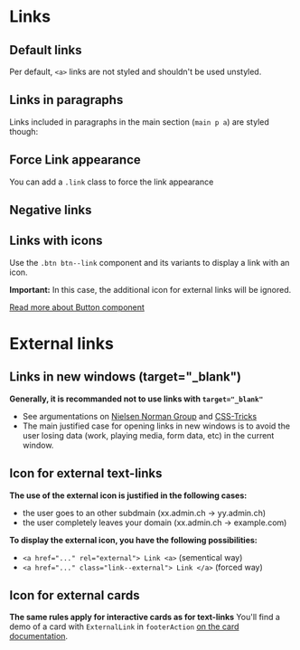 
<Meta of={LinkStories} />

# Links

## Default links

Per default, `<a>` links are not styled and shouldn't be used unstyled.

<Canvas of={LinkStories.DefaultLink} />

## Links in paragraphs

Links included in paragraphs in the main section (`main p a`) are styled though:

<Canvas of={LinkStories.ParagraphLink} />

## Force Link appearance

You can add a `.link` class to force the link appearance

<Canvas of={LinkStories.ForceLink} />

## Negative links

<Canvas of={LinkStories.NegativeLink} className="storybook-bg-negative" />

## Links with icons

Use the `.btn btn--link` component and its variants to display a link with an icon.

**Important:** In this case, the additional icon for external links will be ignored.

<a href="?path=/docs/components-button--example#button-links">
  Read more about Button component
</a>

<Canvas of={LinkStories.IconLink} />

# External links

## Links in new windows (target="\_blank")

**Generally, it is recommanded not to use links with `target="_blank"`**

- See argumentations on [Nielsen Norman Group](https://www.nngroup.com/articles/new-browser-windows-and-tabs/) and [CSS-Tricks](https://css-tricks.com/use-target_blank/)
- The main justified case for opening links in new windows is to avoid the user losing data (work, playing media, form data, etc) in the current window.

## Icon for external text-links

**The use of the external icon is justified in the following cases:**

- the user goes to an other subdmain (xx.admin.ch -> yy.admin.ch)
- the user completely leaves your domain (xx.admin.ch -> example.com)

**To display the external icon, you have the following possibilities:**

- `<a href="..." rel="external"> Link <a>` (sementical way)
- `<a href="..." class="link--external"> Link </a>` (forced way)

<Canvas of={LinkStories.IconExternalLink} />

## Icon for external cards

**The same rules apply for interactive cards as for text-links**
You'll find a demo of a card with `ExternalLink` in `footerAction` [on the card documentation](?path=/docs/components-card--example).
